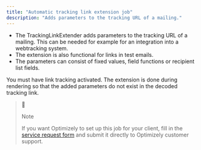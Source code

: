 ```yaml
---
title: "Automatic tracking link extension job"
description: "Adds parameters to the tracking URL of a mailing."
---
```


* The TrackingLinkExtender adds parameters to the tracking URL of a mailing. This can be needed for example for an integration into a webtracking system.
* The extension is also functional for links in test emails.
* The parameters can consist of fixed values, field functions or recipient list fields.

You must have link tracking activated. The extension is done during rendering so that the added parameters do not exist in the decoded tracking link.

> 📘
> 
> Note
> 
> If you want Optimizely to set up this job for your client, fill in the [service request form](https://world.optimizely.com/service-request-forms/automatic-tracking-link-extension-form/) and submit it directly to Optimizely customer support.